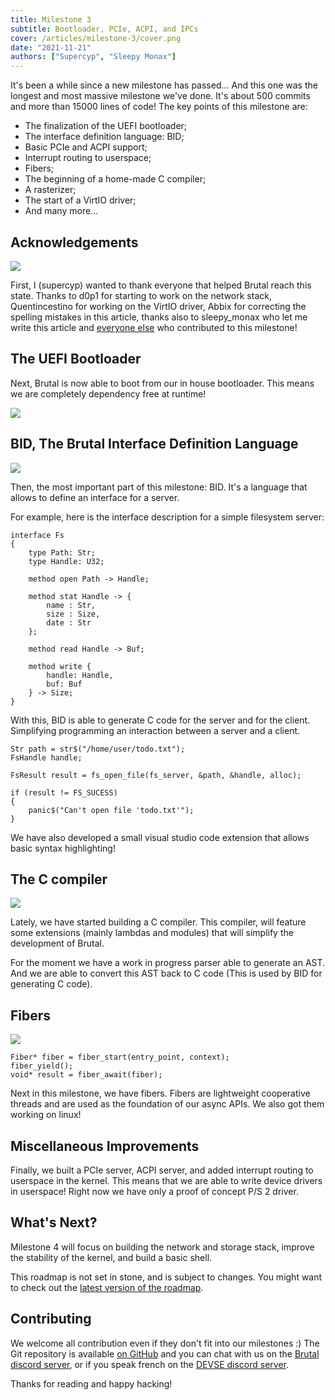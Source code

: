```yaml
---
title: Milestone 3
subtitle: Bootloader, PCIe, ACPI, and IPCs
cover: /articles/milestone-3/cover.png
date: "2021-11-21"
authors: ["Supercyp", "Sleepy Monax"]
---
```


It's been a while since a new milestone has passed... And this one was the longest and most massive milestone we've done. It's about 500 commits and more than 15000 lines of code! The key points of this milestone are:

 - The finalization of the UEFI bootloader;
 - The interface definition language: BID;
 - Basic PCIe and ACPI support;
 - Interrupt routing to userspace;
 - Fibers;
 - The beginning of a home-made C compiler;
 - A rasterizer;
 - The start of a VirtIO driver;
 - And many more...

## Acknowledgements

![](/articles/milestone-3/thanks.png)

First, I (supercyp) wanted to thank everyone that helped Brutal reach this state. Thanks to d0p1 for starting to work on the network stack, Quentincestino for working on the VirtIO driver, Abbix for correcting the spelling mistakes in this article, thanks also to sleepy_monax who let me write this article and <a href="https://github.com/brutal-org/brutal/graphs/contributors">everyone else</a> who contributed to this milestone!

## The UEFI Bootloader

Next, Brutal is now able to boot from our in house bootloader. This means we are
completely dependency free at runtime!

![](/articles/milestone-3/boot.png)

## BID, The Brutal Interface Definition Language

![](/articles/milestone-3/bid.png)

Then, the most important part of this milestone: BID. It's a language that allows to define an interface for a server.

For example, here is the interface description for a simple filesystem server:

```
interface Fs
{
    type Path: Str;
    type Handle: U32;

    method open Path -> Handle;

    method stat Handle -> {
        name : Str,
        size : Size,
        date : Str
    };

    method read Handle -> Buf;

    method write {
        handle: Handle,
        buf: Buf
    } -> Size;
}
```

With this, BID is able to generate C code for the server and for the client. Simplifying programming an interaction between a server and a client.

```
Str path = str$("/home/user/todo.txt");
FsHandle handle;

FsResult result = fs_open_file(fs_server, &path, &handle, alloc);

if (result != FS_SUCESS)
{
    panic$("Can't open file 'todo.txt'");
}
```

We have also developed a small visual studio code extension that allows basic syntax highlighting!

## The C compiler

![](/articles/milestone-3/cc.png)

Lately, we have started building a C compiler. This compiler, will feature some extensions (mainly lambdas and modules) that will simplify the development of Brutal.

For the moment we have a work in progress parser able to generate an AST. And we are able to convert this AST back to C code (This is used by BID for generating C code).

## Fibers

![](/articles/milestone-3/fibers.png)

```
Fiber* fiber = fiber_start(entry_point, context);
fiber_yield();
void* result = fiber_await(fiber);
```

Next in this milestone, we have fibers. Fibers are lightweight cooperative threads and are used as the foundation of our async APIs. We also got them working on linux!

## Miscellaneous Improvements

Finally, we built a PCIe server, ACPI server, and added interrupt routing to userspace in the kernel. This means that we are able to write device drivers in userspace! Right now we have only a proof of concept P/S 2 driver.

## What's Next?

Milestone 4 will focus on building the network and storage stack, improve the stability of the kernel, and build a basic shell.

This roadmap is not set in stone, and is subject to changes. You might want to check out the <a href="https://github.com/brutal-org/brutal/blob/main/book/roadmap.md">latest version of the roadmap</a>.

## Contributing

We welcome all contribution even if they don't fit into our milestones :) The Git repository is available <a class="link" href="https://github.com/brutal-org/brutal">on GitHub</a> and you can chat with us on the <a class="link" href="http://discord.skiftos.org">Brutal discord server</a>, or if you speak french on the <a class="link" href="https://discord.com/invite/3XjkM6q">DEVSE discord server</a>.

Thanks for reading and happy hacking!
